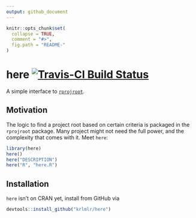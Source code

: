 ```yaml
---
output: github_document
---
```


<!-- README.md is generated from README.Rmd. Please edit that file -->

```r
knitr::opts_chunk$set(
  collapse = TRUE,
  comment = "#>",
  fig.path = "README-"
)
```

# here [![Travis-CI Build Status](https://travis-ci.org/krlmlr/here.svg?branch=master)](https://travis-ci.org/krlmlr/here)

A simple interface to [`rprojroot`](https://github.com/krlmlr/rprojroot).


## Motivation

The logic to find a project root based on certain criteria is packaged in the
`rprojroot` package.
Many project might not need the full power, and the complexity that comes with it.
Meet `here`:

```r
library(here)
here()
here("DESCRIPTION")
here("R", "here.R")
```


## Installation

`here` isn't on CRAN yet, install from GitHub via

```r
devtools::install_github("krlmlr/here")
```

